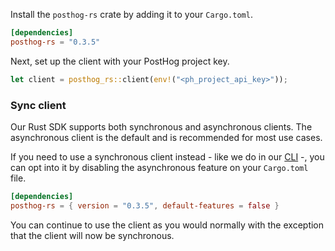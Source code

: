 Install the `posthog-rs` crate by adding it to your `Cargo.toml`.

```toml file=Cargo.toml
[dependencies]
posthog-rs = "0.3.5"
```

Next, set up the client with your PostHog project key.

```rust
let client = posthog_rs::client(env!("<ph_project_api_key>"));
```

### Sync client

Our Rust SDK supports both synchronous and asynchronous clients. The asynchronous client is the default and is recommended for most use cases.

If you need to use a synchronous client instead - like we do in our [CLI](https://github.com/PostHog/posthog/tree/master/cli) -, you can opt into it by disabling the asynchronous feature on your `Cargo.toml` file.

```toml
[dependencies]
posthog-rs = { version = "0.3.5", default-features = false }
```

You can continue to use the client as you would normally with the exception that the client will now be synchronous.